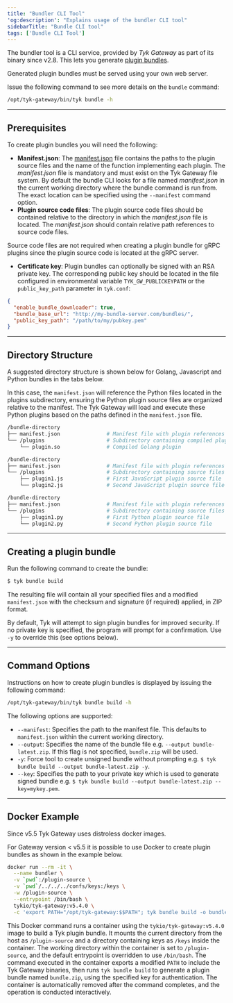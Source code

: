 ```yaml
---
title: "Bundler CLI Tool"
'og:description': "Explains usage of the bundler CLI tool"
sidebarTitle: "Bundle CLI tool"
tags: ['Bundle CLI Tool']
---
```


The bundler tool is a CLI service, provided by _Tyk Gateway_ as part of its binary since v2.8. This lets you generate
[plugin bundles](/5.6/plugins/how-to-serve-plugins/plugin-bundles).


<Note>
Generated plugin bundles must be served using your own web server.
</Note>


Issue the following command to see more details on the `bundle` command:

```bash
/opt/tyk-gateway/bin/tyk bundle -h
```

---

## Prerequisites

To create plugin bundles you will need the following:

- **Manifest.json**: The [manifest.json](/5.6/plugins/how-to-serve-plugins/plugin-bundles#manifest) file
  contains the paths to the plugin source files and the name of the function implementing each plugin. The
  _manifest.json_ file is mandatory and must exist on the Tyk Gateway file system. By default the bundle CLI looks for
  a file named _manifest.json_ in the current working directory where the bundle command is run from. The exact location
  can be specified using the `--manifest` command option.
- **Plugin source code files**: The plugin source code files should be contained relative to the directory in which the
  _manifest.json_ file is located. The _manifest.json_ should contain relative path references to source code files.

  
<Note>
Source code files are not required when creating a plugin bundle for gRPC plugins since the plugin
  source code is located at the gRPC server.
</Note>


- **Certificate key**: Plugin bundles can optionally be signed with an RSA private key. The corresponding public key
  should be located in the file configured in environmental variable `TYK_GW_PUBLICKEYPATH` or the `public_key_path`
  parameter in `tyk.conf`:

```json
{
  "enable_bundle_downloader": true,
  "bundle_base_url": "http://my-bundle-server.com/bundles/",
  "public_key_path": "/path/to/my/pubkey.pem"
}
```

---

## Directory Structure

A suggested directory structure is shown below for Golang, Javascript and Python bundles in the tabs below.

In this case, the `manifest.json` will reference the Python files located in the plugins subdirectory, ensuring the
Python plugin source files are organized relative to the manifest. The Tyk Gateway will load and execute these Python
plugins based on the paths defined in the `manifest.json` file.

<Tabs> <Tab title="Golang">

```bash
/bundle-directory
├── manifest.json               # Manifest file with plugin references
└── /plugins                    # Subdirectory containing compiled plugin
    └── plugin.so               # Compiled Golang plugin
```

</Tab> <Tab title="Javascript">

```bash
/bundle-directory
├── manifest.json               # Manifest file with plugin references
└── /plugins                    # Subdirectory containing source files
    ├── plugin1.js              # First JavaScript plugin source file
    └── plugin2.js              # Second JavaScript plugin source file
```

</Tab>

<Tab title="Python">

```bash
/bundle-directory
├── manifest.json               # Manifest file with plugin references
└── /plugins                    # Subdirectory containing source files
    ├── plugin1.py              # First Python plugin source file
    └── plugin2.py              # Second Python plugin source file
```

</Tab>

</Tabs>

---

## Creating a plugin bundle

Run the following command to create the bundle:

```bash
$ tyk bundle build
```

The resulting file will contain all your specified files and a modified `manifest.json` with the checksum and signature
(if required) applied, in ZIP format.

By default, Tyk will attempt to sign plugin bundles for improved security. If no private key is specified, the program
will prompt for a confirmation. Use `-y` to override this (see options below).

---

## Command Options

Instructions on how to create plugin bundles is displayed by issuing the following command:

```bash
/opt/tyk-gateway/bin/tyk bundle build -h
```

The following options are supported:

- `--manifest`: Specifies the path to the manifest file. This defaults to `manifest.json` within the current working
  directory.
- `--output`: Specifies the name of the bundle file e.g. `--output bundle-latest.zip`. If this flag is not specified,
  `bundle.zip` will be used.
- `-y`: Force tool to create unsigned bundle without prompting e.g. `$ tyk bundle build --output bundle-latest.zip -y`.
- `--key`: Specifies the path to your private key which is used to generate signed bundle e.g.
  `$ tyk bundle build --output bundle-latest.zip --key=mykey.pem`.

---

## Docker Example

Since v5.5 Tyk Gateway uses distroless docker images.

For Gateway version < v5.5 it is possible to use Docker to create plugin bundles as shown in the example below.

```bash
docker run --rm -it \
  --name bundler \
  -v `pwd`:/plugin-source \
  -v `pwd`/../../../confs/keys:/keys \
  -w /plugin-source \
  --entrypoint /bin/bash \
  tykio/tyk-gateway:v5.4.0 \
  -c 'export PATH="/opt/tyk-gateway:$$PATH"; tyk bundle build -o bundle.zip -k /keys/key.pem'
```

This Docker command runs a container using the `tykio/tyk-gateway:v5.4.0` image to build a Tyk plugin bundle. It mounts
the current directory from the host as `/plugin-source` and a directory containing keys as `/keys` inside the container.
The working directory within the container is set to `/plugin-source`, and the default entrypoint is overridden to use
`/bin/bash`. The command executed in the container exports a modified `PATH` to include the Tyk Gateway binaries, then
runs `tyk bundle build` to generate a plugin bundle named `bundle.zip`, using the specified key for authentication. The
container is automatically removed after the command completes, and the operation is conducted interactively.
